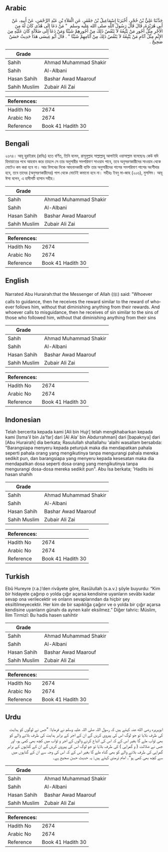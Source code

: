 ## Arabic


<div dir="rtl" lang="ar" style={{fontSize:'larger',backgroundColor:'#f8f9fa',padding:20}}>
حَدَّثَنَا عَلِيُّ بْنُ حُجْرٍ، أَخْبَرَنَا إِسْمَاعِيلُ بْنُ جَعْفَرٍ، عَنِ الْعَلاَءِ بْنِ عَبْدِ الرَّحْمَنِ، عَنْ أَبِيهِ، عَنْ أَبِي هُرَيْرَةَ، قَالَ قَالَ رَسُولُ اللَّهِ صلى الله عليه وسلم ‏ "‏ مَنْ دَعَا إِلَى هُدًى كَانَ لَهُ مِنَ الأَجْرِ مِثْلُ أُجُورِ مَنْ يَتَّبِعُهُ لاَ يَنْقُصُ ذَلِكَ مِنْ أُجُورِهِمْ شَيْئًا وَمَنْ دَعَا إِلَى ضَلاَلَةٍ كَانَ عَلَيْهِ مِنَ الإِثْمِ مِثْلُ آثَامِ مَنْ يَتَّبِعُهُ لاَ يَنْقُصُ ذَلِكَ مِنْ آثَامِهِمْ شَيْئًا ‏"‏ ‏.‏ قَالَ أَبُو عِيسَى هَذَا حَدِيثٌ حَسَنٌ صَحِيحٌ ‏.‏
</div>
<div style={{backgroundColor:'#f8f9fa',padding:20, marginBottom: 10}}><table> <thead> <tr> <th>Grade</th> <th></th> </tr> </thead> <tbody> <tr><td>Sahih</td><td>Ahmad Muhammad Shakir</td></tr><tr><td>Sahih</td><td>Al-Albani</td></tr><tr><td>Hasan Sahih</td><td>Bashar Awad Maarouf</td></tr><tr><td>Sahih Muslim</td><td>Zubair Ali Zai</td></tr></tbody></table><table> <thead> <tr> <th>References:</th> <th></th> </tr> </thead> <tbody><tr><td>Hadith No</td><td>2674</td></tr><tr><td>Arabic No</td><td>2674</td></tr><tr><td>Reference</td><td>Book 41 Hadith 30</td></tr></tbody></table></div>

## Bengali


<div dir="ltr" lang="bn" style={{fontSize:'larger',backgroundColor:'#f8f9fa',padding:20}}>
২৬৭৪। আবূ হুরাইরাহ (রাযিঃ) হতে বর্ণিত, তিনি বলেন, রাসূলুল্লাহ সাল্লাল্লাহু আলাইহি ওয়াসাল্লাম বলেছেনঃ কেউ যদি হিদায়াতের পথে আহবান করে তাহলে সে তার অনুসারীর সমপরিমাণ সাওয়াব পাবে, তবে অনুসরণকারীদের সাওয়াব থেকে মোটেও কম করা হবে না। আর বিপথের দিকে আহবানকারী ব্যক্তি তার অনুসারীদের পাপের সমপরিমাণ পাপের অংশীদার হবে, তবে তাদের (অনুসরণকারীদের) পাপ থেকে মোটেই কমানো হবে না। সহীহঃ ইবনু মা-জাহ (২০৬), মুসলিম। আবূ ঈসা বলেন, এ হাদীসটি হাসান সহীহ।
</div>
<div style={{backgroundColor:'#f8f9fa',padding:20, marginBottom: 10}}><table> <thead> <tr> <th>Grade</th> <th></th> </tr> </thead> <tbody> <tr><td>Sahih</td><td>Ahmad Muhammad Shakir</td></tr><tr><td>Sahih</td><td>Al-Albani</td></tr><tr><td>Hasan Sahih</td><td>Bashar Awad Maarouf</td></tr><tr><td>Sahih Muslim</td><td>Zubair Ali Zai</td></tr></tbody></table><table> <thead> <tr> <th>References:</th> <th></th> </tr> </thead> <tbody><tr><td>Hadith No</td><td>2674</td></tr><tr><td>Arabic No</td><td>2674</td></tr><tr><td>Reference</td><td>Book 41 Hadith 30</td></tr></tbody></table></div>

## English


<div dir="ltr" lang="en" style={{fontSize:'larger',backgroundColor:'#f8f9fa',padding:20}}>
Narrated Abu Hurairah:that the Messenger of Allah (ﷺ) said: "Whoever calls to guidance, then he receives the reward similar to the reward of whoever follows him, without that diminishing anything from their rewards. And whoever calls to misguidance, then he receives of sin similar to the sins of those who followed him, without that diminishing anything from their sins
</div>
<div style={{backgroundColor:'#f8f9fa',padding:20, marginBottom: 10}}><table> <thead> <tr> <th>Grade</th> <th></th> </tr> </thead> <tbody> <tr><td>Sahih</td><td>Ahmad Muhammad Shakir</td></tr><tr><td>Sahih</td><td>Al-Albani</td></tr><tr><td>Hasan Sahih</td><td>Bashar Awad Maarouf</td></tr><tr><td>Sahih Muslim</td><td>Zubair Ali Zai</td></tr></tbody></table><table> <thead> <tr> <th>References:</th> <th></th> </tr> </thead> <tbody><tr><td>Hadith No</td><td>2674</td></tr><tr><td>Arabic No</td><td>2674</td></tr><tr><td>Reference</td><td>Book 41 Hadith 30</td></tr></tbody></table></div>

## Indonesian


<div dir="ltr" lang="id" style={{fontSize:'larger',backgroundColor:'#f8f9fa',padding:20}}>
Telah bercerita kepada kami [Ali bin Hujr] telah mengkhabarkan kepada kami [Isma'il bin Ja'far] dari [Al Ala' bin Abdurrahman] dari [bapaknya] dari [Abu Hurairah] dia berkata; Rasulullah shallallahu 'alaihi wasallam bersabda: "Barangsiapa menyeru kepada petunjuk maka dia mendapatkan pahala seperti pahala orang yang mengikutinya tanpa mengurangi pahala mereka sedikit pun, dan barangsiapa yang menyeru kepada kesesatan maka dia mendapatkan dosa seperti dosa orang yang mengikutinya tanpa mengurangi dosa-dosa mereka sedikit pun". Abu Isa berkata; 'Hadits ini hasan shahih
</div>
<div style={{backgroundColor:'#f8f9fa',padding:20, marginBottom: 10}}><table> <thead> <tr> <th>Grade</th> <th></th> </tr> </thead> <tbody> <tr><td>Sahih</td><td>Ahmad Muhammad Shakir</td></tr><tr><td>Sahih</td><td>Al-Albani</td></tr><tr><td>Hasan Sahih</td><td>Bashar Awad Maarouf</td></tr><tr><td>Sahih Muslim</td><td>Zubair Ali Zai</td></tr></tbody></table><table> <thead> <tr> <th>References:</th> <th></th> </tr> </thead> <tbody><tr><td>Hadith No</td><td>2674</td></tr><tr><td>Arabic No</td><td>2674</td></tr><tr><td>Reference</td><td>Book 41 Hadith 30</td></tr></tbody></table></div>

## Turkish


<div dir="ltr" lang="tr" style={{fontSize:'larger',backgroundColor:'#f8f9fa',padding:20}}>
Ebû Hureyre (r.a.)’den rivâyete göre, Rasûlullah (s.a.v.) şöyle buyurdu: “Kim bir hidayete çağırıp o yolda çığır açarsa kendisine uyanların sevâbı kadar sevap ona verilecektir ve onların sevaplarından da hiçbir şey eksiltilmeyecektir. Her kim de bir sapıklığa çağırır ve o yolda bir çığır açarsa kendisine uyanların günahı da aynen kalır eksilmez.” Diğer tahric: Müslim, İlim Tirmizî: Bu hadis hasen sahihtir
</div>
<div style={{backgroundColor:'#f8f9fa',padding:20, marginBottom: 10}}><table> <thead> <tr> <th>Grade</th> <th></th> </tr> </thead> <tbody> <tr><td>Sahih</td><td>Ahmad Muhammad Shakir</td></tr><tr><td>Sahih</td><td>Al-Albani</td></tr><tr><td>Hasan Sahih</td><td>Bashar Awad Maarouf</td></tr><tr><td>Sahih Muslim</td><td>Zubair Ali Zai</td></tr></tbody></table><table> <thead> <tr> <th>References:</th> <th></th> </tr> </thead> <tbody><tr><td>Hadith No</td><td>2674</td></tr><tr><td>Arabic No</td><td>2674</td></tr><tr><td>Reference</td><td>Book 41 Hadith 30</td></tr></tbody></table></div>

## Urdu


<div dir="rtl" lang="ur" style={{fontSize:'larger',backgroundColor:'#f8f9fa',padding:20}}>
ابوہریرہ رضی الله عنہ کہتے ہیں کہ رسول اللہ صلی اللہ علیہ وسلم نے فرمایا: ”جس نے لوگوں کو ہدایت کی طرف بلایا تو جو لوگ اس کی پیروی کریں گے ان کے اجر کے برابر ہدایت کی طرف بلانے والے کو بھی ثواب ملے گا بغیر اس کے کہ اس کی اتباع کرنے والوں کے اجر و ثواب میں کچھ بھی کمی ہو، اور جس نے ضلالت ( و گمراہی ) کی طرف بلایا تو جو لوگ اس کی پیروی کریں گے ان کے گناہوں کے برابر گمراہی کی طرف بلانے والے کو بھی گناہ ملے گا بغیر اس کے کہ اس کی وجہ سے ان کے گناہوں میں سے کچھ بھی کمی ہو“۔ امام ترمذی کہتے ہیں: یہ حدیث حسن صحیح ہے۔
</div>
<div style={{backgroundColor:'#f8f9fa',padding:20, marginBottom: 10}}><table> <thead> <tr> <th>Grade</th> <th></th> </tr> </thead> <tbody> <tr><td>Sahih</td><td>Ahmad Muhammad Shakir</td></tr><tr><td>Sahih</td><td>Al-Albani</td></tr><tr><td>Hasan Sahih</td><td>Bashar Awad Maarouf</td></tr><tr><td>Sahih Muslim</td><td>Zubair Ali Zai</td></tr></tbody></table><table> <thead> <tr> <th>References:</th> <th></th> </tr> </thead> <tbody><tr><td>Hadith No</td><td>2674</td></tr><tr><td>Arabic No</td><td>2674</td></tr><tr><td>Reference</td><td>Book 41 Hadith 30</td></tr></tbody></table></div>